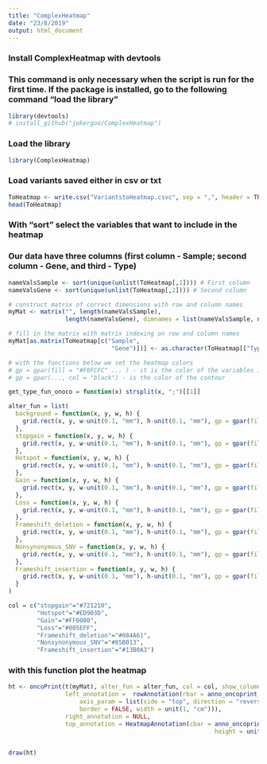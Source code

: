 ```yaml
---
title: "ComplexHeatmap"
date: "23/8/2019"
output: html_document
---
```


### Install ComplexHeatmap with devtools

### This command is only necessary when the script is run for the first time. If the package is installed, go to the following command "load the library"

```r
library(devtools)
# install_github("jokergoo/ComplexHeatmap")
```

### Load the library
```r
library(ComplexHeatmap)
```

### Load variants saved either in csv or txt
```r
ToHeatmap <- write.csv("VariantstoHeatmap.csvc", sep = ",", header = TRUE)
head(ToHeatmap)
```

### With "sort" select the variables that want to include in the heatmap
### Our data have three columns (first column - Sample; second column - Gene, and third - Type)
```r

nameValsSample <- sort(unique(unlist(ToHeatmap[,1]))) # First column
nameValsGene <- sort(unique(unlist(ToHeatmap[,2]))) # Second column

# construct matrix of correct dimensions with row and column names
myMat <- matrix("", length(nameValsSample),
                length(nameValsGene), dimnames = list(nameValsSample, nameValsGene))

# fill in the matrix with matrix indexing on row and column names
myMat[as.matrix(ToHeatmap[c("Sample",
                             "Gene")])] <- as.character(ToHeatmap[["Type"]])   

```


```r
# with the functions below we set the heatmap colors
# gp = gpar(fill = "#F8FCFC" ... ) - it is the color of the variables in the oncoprint
# gp = gpar(..., col = "black") - is the color of the contour

get_type_fun_onoco = function(x) strsplit(x, ";")[[1]]

alter_fun = list(
  background = function(x, y, w, h) {
    grid.rect(x, y, w-unit(0.1, "mm"), h-unit(0.1, "mm"), gp = gpar(fill = "#F8FCFC", col = "black"))
  },
  stopgain = function(x, y, w, h) {
    grid.rect(x, y, w-unit(0.1, "mm"), h-unit(0.1, "mm"), gp = gpar(fill = "#721210", col = "black"))
  },
  Hotspot = function(x, y, w, h) {
    grid.rect(x, y, w-unit(0.1, "mm"), h-unit(0.1, "mm"), gp = gpar(fill = "#ED903D", col = "black"))
  },
  Gain = function(x, y, w, h) {
    grid.rect(x, y, w-unit(0.1, "mm"), h-unit(0.1, "mm"), gp = gpar(fill = "#FF0000", col = "black"))
  },
  Loss = function(x, y, w, h) {
    grid.rect(x, y, w-unit(0.1, "mm"), h-unit(0.1, "mm"), gp = gpar(fill = "#005EFF", col = "black"))
  },
  Frameshift_deletion = function(x, y, w, h) {
    grid.rect(x, y, w-unit(0.1, "mm"), h-unit(0.1, "mm"), gp = gpar(fill = "#084A61", col = "black"))
  },
  Nonsynonymous_SNV = function(x, y, w, h) {
    grid.rect(x, y, w-unit(0.1, "mm"), h-unit(0.1, "mm"), gp = gpar(fill = "#85B013", col = "black"))
  },
  Frameshift_insertion = function(x, y, w, h) {
    grid.rect(x, y, w-unit(0.1, "mm"), h-unit(0.1, "mm"), gp = gpar(fill = "#13B0A3", col = "black"))
  }
)

col = c("stopgain"="#721210",
        "Hotspot"="#ED903D",
        "Gain"="#FF0000",
        "Loss"="#005EFF",
        "Frameshift_deletion"="#084A61",
        "Nonsynonymous_SNV"="#85B013",
        "Frameshift_insertion"="#13B0A3")
```


### with this function plot the heatmap
```r
ht <- oncoPrint(t(myMat), alter_fun = alter_fun, col = col, show_column_names = TRUE,
                left_annotation =  rowAnnotation(rbar = anno_oncoprint_barplot(
                    axis_param = list(side = "top", direction = "reverse"), 
                    border = FALSE, width = unit(1, "cm"))), 
                right_annotation = NULL,
                top_annotation = HeatmapAnnotation(cbar = anno_oncoprint_barplot(border = FALSE, 
                                                          height = unit(1, "cm"))))


draw(ht)
```

